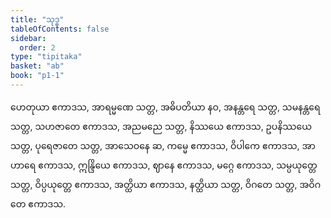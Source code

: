 ```yaml
---
title: "သုဒ္ဓ"
tableOfContents: false
sidebar:
  order: 2
type: "tipitaka"
basket: "ab"
book: "p1-1"
---
```



<DynamicBreadcrumb />

<Division number="35" book="p1-1" e="ch" v="36" p="462">

<Paragraph number="2549" book="p1-1">
ဟေတုယာ ဧကာဒသ, အာရမ္မဏေ သတ္တ, အဓိပတိယာ နဝ, အနန္တရေ သတ္တ, သမနန္တရေ သတ္တ, သဟဇာတေ ဧကာဒသ, အညမညေ သတ္တ, နိဿယေ ဧကာဒသ, ဥပနိဿယေ သတ္တ, ပုရေဇာတေ သတ္တ, အာသေဝနေ ဆ, ကမ္မေ ဧကာဒသ, ဝိပါကေ ဧကာဒသ, အာဟာရေ ဧကာဒသ, ဣန္ဒြိယေ ဧကာဒသ, ဈာနေ ဧကာဒသ, မဂ္ဂေ ဧကာဒသ, သမ္ပယုတ္တေ သတ္တ, ဝိပ္ပယုတ္တေ ဧကာဒသ, အတ္ထိယာ ဧကာဒသ, နတ္ထိယာ သတ္တ, ဝိဂတေ သတ္တ, အဝိဂတေ ဧကာဒသ.
</Paragraph>
</Division>